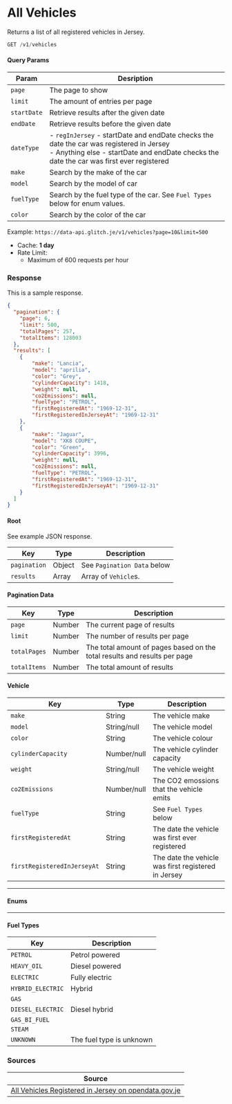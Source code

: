 
# All Vehicles

Returns a list of all registered vehicles in Jersey.

```jsx
GET /v1/vehicles
```

#### Query Params
|Param|Desription|
|-----|----------|
|`page`|The page to show|
|`limit`|The amount of entries per page|
|`startDate`|Retrieve results after the given date|
|`endDate`|Retrieve results before the given date|
|`dateType`|- `regInJersey` - startDate and endDate checks the date the car was registered in Jersey<br/>- Anything else - startDate and endDate checks the date the car was first ever registered|
|`make`|Search by the make of the car|
|`model`|Search by the model of car|
|`fuelType`|Search by the fuel type of the car. See `Fuel Types` below for enum values.|
|`color`|Search by the color of the car|

Example: `https://data-api.glitch.je/v1/vehicles?page=10&limit=500`

* Cache: **1 day**
* Rate Limit:
  * Maximum of 600 requests per hour

### Response
<Tabs>
<TabItem value="res-sample-200" label="200 (OK)">

This is a sample response.

```json title="Status: 200 (OK)"
{
  "pagination": {
    "page": 6,
    "limit": 500,
    "totalPages": 257,
    "totalItems": 128003
  },
  "results": [
    {
        "make": "Lancia",
        "model": "aprilia",
        "color": "Grey",
        "cylinderCapacity": 1418,
        "weight": null,
        "co2Emissions": null,
        "fuelType": "PETROL",
        "firstRegisteredAt": "1969-12-31",
        "firstRegisteredInJerseyAt": "1969-12-31"
    },
    {
        "make": "Jaguar",
        "model": "XK8 COUPE",
        "color": "Green",
        "cylinderCapacity": 3996,
        "weight": null,
        "co2Emissions": null,
        "fuelType": "PETROL",
        "firstRegisteredAt": "1969-12-31",
        "firstRegisteredInJerseyAt": "1969-12-31"
    }
  ]
}
```

</TabItem>

<TabItem value="res-schema" label="Schema">

#### Root
See example JSON response.

| Key | Type | Description |
|-----|------|-------------|
|`pagination`|Object|See `Pagination Data` below|
|`results`|Array|Array of `Vehicle`s.|

#### Pagination Data
| Key | Type | Description |
|-----|------|-------------|
|`page`|Number|The current page of results|
|`limit`|Number|The number of results per page|
|`totalPages`|Number|The total amount of pages based on the total results and results per page|
|`totalItems`|Number|The total amount of results|

#### Vehicle
| Key | Type | Description |
|-----|------|-------------|
|`make`|String|The vehicle make|
|`model`|String/null|The vehicle model|
|`color`|String|The vehicle colour|
|`cylinderCapacity`|Number/null|The vehicle cylinder capacity|
|`weight`|String/null|The vehicle weight|
|`co2Emissions`|Number/null|The CO2 emossions that the vehicle emits|
|`fuelType`|String|See `Fuel Types` below|
|`firstRegisteredAt`|String|The date the vehicle was first ever registered|
|`firstRegisteredInJerseyAt`|String|The date the vehicle was first registered in Jersey|

---
#### Enums
---

#### Fuel Types
| Key | Description |
|-----|-------------|
|`PETROL`|Petrol powered|
|`HEAVY_OIL`|Diesel powered|
|`ELECTRIC`|Fully electric|
|`HYBRID_ELECTRIC`|Hybrid|
|`GAS`||
|`DIESEL_ELECTRIC`|Diesel hybrid|
|`GAS_BI_FUEL`||
|`STEAM`||
|`UNKNOWN`|The fuel type is unknown|

</TabItem>
</Tabs>


### Sources
|Source|
|------|
|[All Vehicles Registered in Jersey on opendata.gov.je][vehiclesdata]|

[vehiclesdata]: https://opendata.gov.je/dataset/registered-vehicles